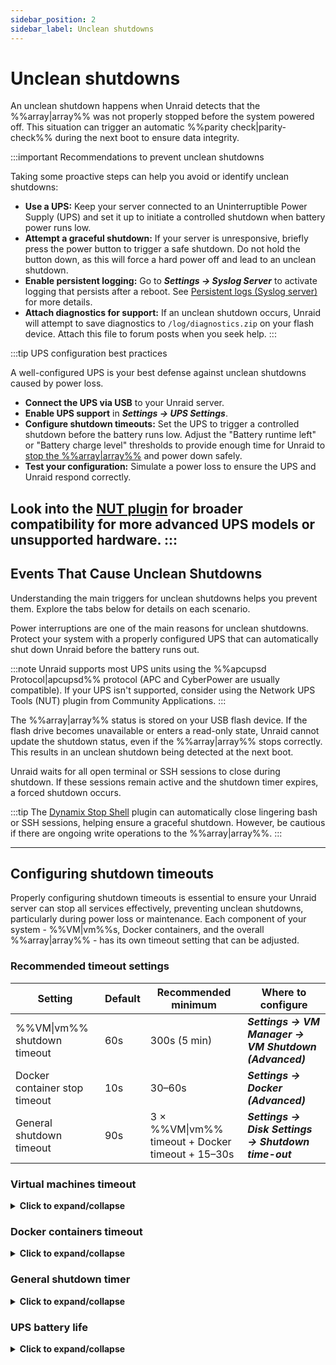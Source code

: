 ```yaml
---
sidebar_position: 2
sidebar_label: Unclean shutdowns
---
```



# Unclean shutdowns

An unclean shutdown happens when Unraid detects that the %%array|array%% was not properly stopped before the system powered off. This situation can trigger an automatic %%parity check|parity-check%% during the next boot to ensure data integrity.

:::important Recommendations to prevent unclean shutdowns

Taking some proactive steps can help you avoid or identify unclean shutdowns:

- **Use a UPS:** Keep your server connected to an Uninterruptible Power Supply (UPS) and set it up to initiate a controlled shutdown when battery power runs low.
- **Attempt a graceful shutdown:** If your server is unresponsive, briefly press the power button to trigger a safe shutdown. Do not hold the button down, as this will force a hard power off and lead to an unclean shutdown.
- **Enable persistent logging:** Go to ***Settings → Syslog Server*** to activate logging that persists after a reboot. See [Persistent logs (Syslog server)](../diagnostics/capture-diagnostics-and-logs.mdx#persistent-logs-syslog-server) for more details.
- **Attach diagnostics for support:** If an unclean shutdown occurs, Unraid will attempt to save diagnostics to `/log/diagnostics.zip` on your flash device. Attach this file to forum posts when you seek help.
:::

:::tip UPS configuration best practices

A well-configured UPS is your best defense against unclean shutdowns caused by power loss.

- **Connect the UPS via USB** to your Unraid server.
- **Enable UPS support** in ***Settings → UPS Settings***.
- **Configure shutdown timeouts:** Set the UPS to trigger a controlled shutdown before the battery runs low. Adjust the "Battery runtime left" or "Battery charge level" thresholds to provide enough time for Unraid to [stop the %%array|array%%](../../using-unraid-to/manage-storage/array-configuration.mdx#startstop-the-array) and power down safely.
- **Test your configuration:** Simulate a power loss to ensure the UPS and Unraid respond correctly.

Look into the [NUT plugin](https://unraid.net/community/apps/c/plugins/p4?srsltid=AfmBOop675PrJQW4iqb4JBN3GyPpwDDiSmnZReq78t27XyxkFdMX8inO#:~:text=NUT%20%2D%20Network%20UPS%20Tools) for broader compatibility for more advanced UPS models or unsupported hardware.
:::
---

## Events That Cause Unclean Shutdowns

Understanding the main triggers for unclean shutdowns helps you prevent them. Explore the tabs below for details on each scenario.

<Tabs>
<TabItem value="power" label="Unexpected power loss">

Power interruptions are one of the main reasons for unclean shutdowns. Protect your system with a properly configured UPS that can automatically shut down Unraid before the battery runs out.

:::note
Unraid supports most UPS units using the %%apcupsd Protocol|apcupsd%% protocol (APC and CyberPower are usually compatible). If your UPS isn't supported, consider using the Network UPS Tools (NUT) plugin from Community Applications.
:::

</TabItem>
<TabItem value="flash" label="Flash drive failure">

The %%array|array%% status is stored on your USB flash device. If the flash drive becomes unavailable or enters a read-only state, Unraid cannot update the shutdown status, even if the %%array|array%% stops correctly. This results in an unclean shutdown being detected at the next boot.

</TabItem>
<TabItem value="terminal" label="Open terminal sessions">

Unraid waits for all open terminal or SSH sessions to close during shutdown. If these sessions remain active and the shutdown timer expires, a forced shutdown occurs.

:::tip
The [Dynamix Stop Shell](https://unraid.net/community/apps/c/tools-system/p2?srsltid=AfmBOoqBXyDNfHxRDCL7Fv9Gcfz8-8CdHmiJSX16PRZpZLLzgQtw2mVk#:~:text=the%20given%20interval.-,Dynamix%20Stop%20Shell,-Dynamix%20Repository) plugin can automatically close lingering bash or SSH sessions, helping ensure a graceful shutdown. However, be cautious if there are ongoing write operations to the %%array|array%%.
:::

</TabItem>
</Tabs>

---

## Configuring shutdown timeouts

Properly configuring shutdown timeouts is essential to ensure your Unraid server can stop all services effectively, preventing unclean shutdowns, particularly during power loss or maintenance. Each component of your system - %%VM|vm%%s, Docker containers, and the overall %%array|array%% - has its own timeout setting that can be adjusted.

### Recommended timeout settings

| Setting                      | Default | Recommended minimum | Where to configure                                  |
|------------------------------|---------|---------------------|-----------------------------------------------------|
| %%VM&#124;vm%% shutdown timeout          | 60s     | 300s (5 min)        | ***Settings → VM Manager → VM Shutdown (Advanced)*** |
| Docker container stop timeout | 10s     | 30–60s              | ***Settings → Docker (Advanced)***                   |
| General shutdown timeout      | 90s     | 3 × %%VM&#124;vm%% timeout + Docker timeout + 15–30s | ***Settings → Disk Settings → Shutdown time-out***   |

### Virtual machines timeout

<details>
<summary><strong>Click to expand/collapse</strong></summary>

Unraid first shuts down all configured virtual machines (%%VMs|vm%%) before stopping Docker containers or the %%array|array%% itself. The VM Shutdown Timeout determines how long Unraid waits for each %%VM|vm%% to shut down gracefully.

<h4>Where to set</h4>

  - ***Settings → VM Manager → VM Shutdown*** (enable Advanced view)

<h4>Consider</h4>

  - Windows %%VMs|vm%% may take longer to shut down, especially if updates are pending or the %%VM|vm%% is in sleep/hibernation.
  - If the timeout is too short, %%VMs|vm%% will be force-stopped, risking data loss or corruption.

<h4>Best practice</h4>

  Set the timeout to at least 300 seconds (5 minutes) for Windows %%VMs|vm%%. Schedule updates to run at boot, not shutdown, to avoid delays.

</details>

### Docker containers timeout

<details>
<summary><strong>Click to expand/collapse</strong></summary>

After %%VMs|vm%%, Unraid stops all running Docker containers. The Docker Container Stop Timeout controls how long Unraid waits for each container to exit cleanly.

<h4>Where to set</h4>

  - ***Settings → Docker*** (enable Advanced view)

<h4>Consider</h4>

  - Containers are stopped in parallel.
  - Complex containers, or those with large databases, may need more than the default 10 seconds to shut down safely.
  - If the timer expires, containers are force-stopped.

<h4>Best practice</h4>
  Increase the timeout to 30–60 seconds if you run Docker containers that require additional shutdown time.

</details>

### General shutdown timer

<details>
<summary><strong>Click to expand/collapse</strong></summary>

The overall Shutdown time-out is the maximum time Unraid allows for all shutdown processes - %%VM|vm%%s, Docker, and disk operations - before forcing a shutdown.

<h4>Where to set</h4>

  - ***Settings → Disk Settings → Shutdown time-out***

<h4>How to calculate</h4>
  
  Add up your %%VM|vm%% and Docker timeouts, then add 15–30 seconds for disk unmounting and other processes.
  - Example: `3 × ***VM Shutdown timeout*** + ***Docker stop timeout*** + 15–30 seconds`

<h4>Best practice</h4>
  Set this timer high enough to cover your slowest shutdown scenario, especially if you have many drives or a large %%array|array%%.

</details>

### UPS battery life

<details>
<summary><strong>Click to expand/collapse</strong></summary>

Your UPS must provide enough runtime to allow all shutdown timers to expire before the server loses power.

<h4>Where to set</h4>

  - ***Settings → UPS Settings*** (see **Runtime left** with all disks spun up)  

<h4>Consider</h4>

  - The UPS should trigger a shutdown early enough to allow the full shutdown sequence to complete.
  - If the battery runs out before shutdown completes, you risk an unclean shutdown and possible data loss.

<h4>Best practice</h4>

  Test your UPS by simulating a power outage and confirming that Unraid shuts down cleanly with time to spare.

</details>
